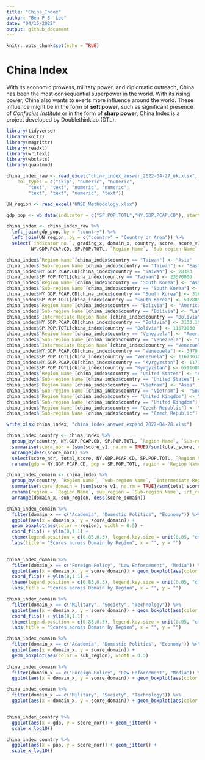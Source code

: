 ```yaml
---
title: "China_Index"
author: "Ben P-S- Lee"
date: "04/15/2022"
output: github_document
---
```


```r
knitr::opts_chunk$set(echo = TRUE)
```

# China Index

With its economic prowess, military power, and diplomatic outreach, China has been the most consequential superpower in the world. With its rising power, China also wants to exerts more influence around the world. These influence might be in the form of **soft power**, such as significant presence of *Confucius Institute* or in the form of **sharp power**,  China Index is a project developed by Doublethinklab (DTL).

```r

library(tidyverse)
library(knitr)
library(magrittr)
library(readxl)
library(writexl)
library(wbstats)
library(quantmod)

```

```r

china_index_raw <- read_excel("china_index_answer_2022-04-27_uk.xlsx", 
    col_types = c("skip", "numeric", "numeric", 
        "text", "text", "numeric", "numeric", 
        "text", "text", "numeric", "text"))

UN_region <- read_excel("UNSD_Methodology.xlsx")

```

```r

gdp_pop <- wb_data(indicator = c("SP.POP.TOTL","NY.GDP.PCAP.CD"), start_date = 2020, end_date = 2020)

```


```r

china_index <- china_index_raw %>%
  left_join(gdp_pop, by = "country") %>%
  left_join(UN_region, by = c("country" = "Country or Area")) %>%
  select(`indicator no.`, grading_x, domain_x, country, score, score_v1,`Focus Region`, `完成進度`, total_score, layer, 
         NY.GDP.PCAP.CD, SP.POP.TOTL, `Region Name`, `Sub-region Name`, `Intermediate Region Name`)

china_index$`Region Name`[china_index$country == "Taiwan"] <- "Asia"
china_index$`Sub-region Name`[china_index$country == "Taiwan"] <- "Eastern Asia"
china_index$NY.GDP.PCAP.CD[china_index$country == "Taiwan"] <- 28383
china_index$SP.POP.TOTL[china_index$country == "Taiwan"] <- 23570000
china_index$`Region Name`[china_index$country == "South Korea"] <- "Asia"
china_index$`Sub-region Name`[china_index$country == "South Korea"] <- "Eastern Asia"
china_index$NY.GDP.PCAP.CD[china_index$country == "South Korea"] <- 31631.47
china_index$SP.POP.TOTL[china_index$country == "South Korea"] <- 51780580
china_index$`Region Name`[china_index$country == "Bolívia"] <- "Americas"
china_index$`Sub-region Name`[china_index$country == "Bolívia"] <- "Latin America and the Caribbean"
china_index$`Intermediate Region Name`[china_index$country == "Bolívia"] <- "South America"
china_index$NY.GDP.PCAP.CD[china_index$country == "Bolívia"] <- 3133.10
china_index$SP.POP.TOTL[china_index$country == "Bolívia"] <- 11673030
china_index$`Region Name`[china_index$country == "Venezuela"] <- "Americas"
china_index$`Sub-region Name`[china_index$country == "Venezuela"] <- "Latin America and the Caribbean"
china_index$`Intermediate Region Name`[china_index$country == "Venezuela"] <- "South America"
china_index$NY.GDP.PCAP.CD[china_index$country == "Venezuela"] <- 3470
china_index$SP.POP.TOTL[china_index$country == "Venezuela"] <- 11673030
china_index$NY.GDP.PCAP.CD[china_index$country == "Kyrgyzstan"] <- 1173.61
china_index$SP.POP.TOTL[china_index$country == "Kyrgyzstan"] <- 6591600
china_index$`Region Name`[china_index$country == "United States"] <- "Americas"
china_index$`Sub-region Name`[china_index$country == "United States"] <- "Northern America"
china_index$`Region Name`[china_index$country == "Vietnam"] <- "Asia"
china_index$`Sub-region Name`[china_index$country == "Vietnam"] <- "South-eastern Asia"
china_index$`Region Name`[china_index$country == "United Kingdom"] <- "Europe"
china_index$`Sub-region Name`[china_index$country == "United Kingdom"] <- "Northern Europe"
china_index$`Region Name`[china_index$country == "Czech Republic"] <- "Europe"
china_index$`Sub-region Name`[china_index$country == "Czech Republic"] <- "Eastern Europe"

write_xlsx(china_index, "china_index_answer_expand_2022-04-28.xlsx")

```

```r

china_index_country <- china_index %>%
  group_by(country, NY.GDP.PCAP.CD, SP.POP.TOTL, `Region Name`, `Sub-region Name`, `Intermediate Region Name`) %>%
  summarise(score_nor = (sum(score_v1, na.rm = TRUE)/sum(total_score, na.rm = TRUE)), total_score = sum(score_v1, na.rm = TRUE)) %>%
  arrange(desc(score_nor)) %>%
  select(score_nor, total_score, NY.GDP.PCAP.CD, SP.POP.TOTL, `Region Name`, `Sub-region Name`, `Intermediate Region Name`) %>%
  rename(gdp = NY.GDP.PCAP.CD, pop = SP.POP.TOTL, region = `Region Name`, sub_region = `Sub-region Name`, int_region = `Intermediate Region Name`)

china_index_domain <- china_index %>%
  group_by(country, `Region Name`, `Sub-region Name`, `Intermediate Region Name`, domain_x) %>%
  summarise(score_domain = (sum(score_v1, na.rm = TRUE)/sum(total_score, na.rm = TRUE)), score_domain_original = (sum(score_v1, na.rm = TRUE))) %>%
  rename(region = `Region Name`, sub_region = `Sub-region Name`, int_region = `Intermediate Region Name`) %>%
  arrange(domain_x, sub_region, desc(score_domain))

```

```r

china_index_domain %>%
  filter(domain_x == c("Academia", "Domestic Politics", "Economy")) %>%
  ggplot(aes(x = domain_x, y = score_domain)) + 
  geom_boxplot(aes(color = region), width = 0.5) + 
  coord_flip() + ylim(0,1.1) + 
  theme(legend.position = c(0.85,0.5), legend.key.size = unit(0.05, "cm")) +
  labs(title = "Scores across Domain by Region", x = "", y = "")
  

china_index_domain %>%
  filter(domain_x == c("Foreign Policy", "Law Enforcement", "Media")) %>%
  ggplot(aes(x = domain_x, y = score_domain)) + geom_boxplot(aes(color = region), width = 0.5) + 
  coord_flip() + ylim(0,1.1) +
  theme(legend.position = c(0.85,0.3), legend.key.size = unit(0.05, "cm")) +
  labs(title = "Scores across Domain by Region", x = "", y = "")

china_index_domain %>%
  filter(domain_x == c("Military", "Society", "Technology")) %>%
  ggplot(aes(x = domain_x, y = score_domain)) + geom_boxplot(aes(color = region), width = 0.5) + 
  coord_flip() + ylim(0,1.1) +
  theme(legend.position = c(0.85,0.5), legend.key.size = unit(0.05, "cm")) +
  labs(title = "Scores across Domain by Region", x = "", y = "")

china_index_domain %>%
  filter(domain_x == c("Academia", "Domestic Politics", "Economy")) %>%
  ggplot(aes(x = domain_x, y = score_domain)) + 
  geom_boxplot(aes(color = sub_region), width = 0.5)
  
china_index_domain %>%
  filter(domain_x == c("Foreign Policy", "Law Enforcement", "Media")) %>%
  ggplot(aes(x = domain_x, y = score_domain)) + geom_boxplot(aes(color = sub_region), width = 0.5)  

china_index_domain %>%
  filter(domain_x == c("Military", "Society", "Technology")) %>%
  ggplot(aes(x = domain_x, y = score_domain)) + geom_boxplot(aes(color = sub_region), width = 0.5) 


china_index_country %>%
  ggplot(aes(x = gdp, y = score_nor)) + geom_jitter() +
  scale_x_log10()

china_index_country %>%
  ggplot(aes(x = pop, y = score_nor)) + geom_jitter() +
  scale_x_log10()

```